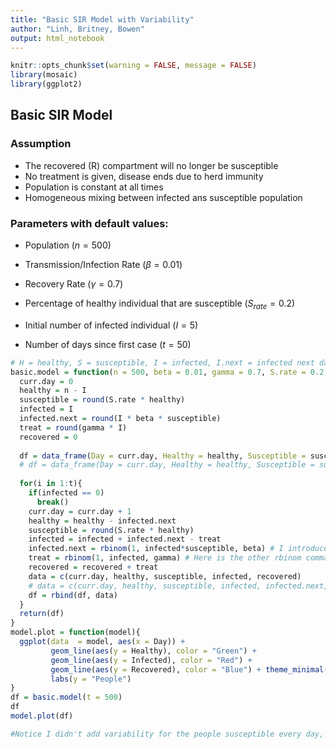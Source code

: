 ```yaml
---
title: "Basic SIR Model with Variability"
author: "Linh, Britney, Bowen"
output: html_notebook
---
```


```r
knitr::opts_chunk$set(warning = FALSE, message = FALSE)
library(mosaic)
library(ggplot2)
```

## Basic SIR Model

### Assumption
* The recovered (R) compartment will no longer be susceptible
* No treatment is given, disease ends due to herd immunity
* Population is constant at all times
* Homogeneous mixing between infected ans susceptible population

### Parameters with default values:

* Population $(n = 500)$

* Transmission/Infection Rate $(\beta = 0.01)$

* Recovery Rate $(\gamma =  0.7)$

* Percentage of healthy individual that are susceptible $(S_{rate} = 0.2)$

* Initial number of infected individual $(I = 5)$

* Number of days since first case $(t = 50)$

```r
# H = healthy, S = susceptible, I = infected, I.next = infected next day, Tr = treat, R = recovered
basic.model = function(n = 500, beta = 0.01, gamma = 0.7, S.rate = 0.2, I = 5, t = 50){
  curr.day = 0
  healthy = n - I
  susceptible = round(S.rate * healthy)
  infected = I
  infected.next = round(I * beta * susceptible)
  treat = round(gamma * I)
  recovered = 0
  
  df = data_frame(Day = curr.day, Healthy = healthy, Susceptible = susceptible, Infected = infected, Recovered = recovered)
  # df = data_frame(Day = curr.day, Healthy = healthy, Susceptible = susceptible, Infected = infected, I.next = infected.next, Tr = treat, R = recovered)
  
  for(i in 1:t){
    if(infected == 0)
      break()
    curr.day = curr.day + 1
    healthy = healthy - infected.next
    susceptible = round(S.rate * healthy)
    infected = infected + infected.next - treat
    infected.next = rbinom(1, infected*susceptible, beta) # I introduced an rbinom command here which give a random outcome based on the binomial distribtuion of infected*susceptible size and a success rate of beta.
    treat = rbinom(1, infected, gamma) # Here is the other rbinom command here which give a random outcome based on the binomial distribtuion with infected size and a success rate of beta.
    recovered = recovered + treat
    data = c(curr.day, healthy, susceptible, infected, recovered)
    # data = c(curr.day, healthy, susceptible, infected, infected.next, treat, recovered)
    df = rbind(df, data)
  }
  return(df)
}
model.plot = function(model){
  ggplot(data  = model, aes(x = Day)) +
         geom_line(aes(y = Healthy), color = "Green") +
         geom_line(aes(y = Infected), color = "Red") +
         geom_line(aes(y = Recovered), color = "Blue") + theme_minimal() + 
         labs(y = "People")
}
df = basic.model(t = 500)
df
model.plot(df)

#Notice I didn't add variability for the people susceptible every day, I think after our meeting, we can make a decision whether we want to make it a variable or not. 
```
